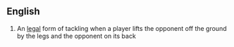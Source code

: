 == English ==

{{en-noun}}

# {{rugby}} An [[legal]] form of tackling when a player lifts the opponent off the ground by the legs and the opponent on its back